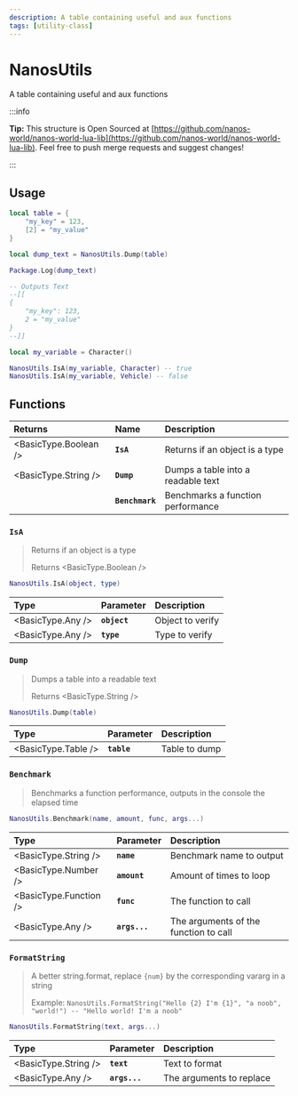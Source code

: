 ```yaml
---
description: A table containing useful and aux functions
tags: [utility-class]
---
```


# NanosUtils

A table containing useful and aux functions


:::info

**Tip:** This structure is Open Sourced at [https://github.com/nanos-world/nanos-world-lua-lib](https://github.com/nanos-world/nanos-world-lua-lib). Feel free to push merge requests and suggest changes!

:::

## Usage

```lua
local table = {
    "my_key" = 123,
    [2] = "my_value"
}

local dump_text = NanosUtils.Dump(table)

Package.Log(dump_text)

-- Outputs Text
--[[
{
    "my_key": 123,
    2 = "my_value"
}
--]]
```

```lua
local my_variable = Character()

NanosUtils.IsA(my_variable, Character) -- true
NanosUtils.IsA(my_variable, Vehicle) -- false
```

## Functions

| Returns | Name | Description |
| :--- | :--- | :--- |
| <BasicType.Boolean /> | **`IsA`** | Returns if an object is a type |
| <BasicType.String /> | **`Dump`** | Dumps a table into a readable text |
|  | **`Benchmark`** | Benchmarks a function performance |


### `IsA`

> Returns if an object is a type
>
> Returns <BasicType.Boolean />

```lua
NanosUtils.IsA(object, type)
```

| Type | Parameter | Description |
| :--- | :--- | :--- |
| <BasicType.Any /> | **`object`** | Object to verify |
| <BasicType.Any /> | **`type`** | Type to verify |


### **`Dump`**

> Dumps a table into a readable text
>
> Returns <BasicType.String />

```lua
NanosUtils.Dump(table)
```

| Type | Parameter | Description |
| :--- | :--- | :--- |
| <BasicType.Table /> | **`table`** | Table to dump |


### **`Benchmark`**

> Benchmarks a function performance, outputs in the console the elapsed time

```lua
NanosUtils.Benchmark(name, amount, func, args...)
```

| Type | Parameter | Description |
| :--- | :--- | :--- |
| <BasicType.String /> | **`name`** | Benchmark name to output |
| <BasicType.Number /> | **`amount`** | Amount of times to loop |
| <BasicType.Function /> | **`func`** | The function to call |
| <BasicType.Any /> | **`args...`** | The arguments of the function to call |


### **`FormatString`**

> A better string.format, replace `{num}` by the corresponding vararg in a string
>
> Example: `NanosUtils.FormatString("Hello {2} I'm {1}", "a noob", "world!") -- "Hello world! I'm a noob"`

```lua
NanosUtils.FormatString(text, args...)
```

| Type | Parameter | Description |
| :--- | :--- | :--- |
| <BasicType.String /> | **`text`** | Text to format |
| <BasicType.Any /> | **`args...`** | The arguments to replace |
